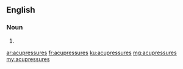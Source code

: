 ==English==

===Noun===
{{head|en}}

# {{plural of|acupressure}}

[[ar:acupressures]]
[[fr:acupressures]]
[[ku:acupressures]]
[[mg:acupressures]]
[[my:acupressures]]